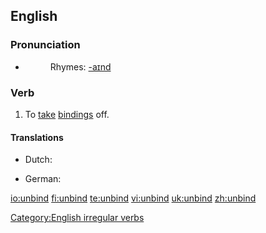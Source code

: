 ==English==
===Pronunciation===
*{{IPA|/ʌn'baɪnd/}}
*:Rhymes: [[Rhymes:English:-aɪnd|-aɪnd]]

===Verb===
{{en-verb|unbinds|unbinding|unbound|'''[[unbound]]''' ''or rarely'' '''[[unbounden]]'''}}

# To [[take off|take]] [[binding]]s off.

====Translations====
{{trans-top|take bindings off}}
*Dutch: {{t|nl|ontbinden}}
{{trans-mid}}
*German: {{t|de|losbinden}}
{{trans-bottom}}

[[Category:English irregular verbs]]

[[io:unbind]]
[[fi:unbind]]
[[te:unbind]]
[[vi:unbind]]
[[uk:unbind]]
[[zh:unbind]]